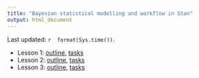 ```yaml
---
title: "Bayesian statistical modelling and workflow in Stan"
output: html_document
---
```


Last updated: `r  format(Sys.time())`.

- Lesson 1: [outline](lesson1.html), [tasks](lesson1-tasks.html)
- Lesson 2: [outline](lesson2.html), [tasks](lesson2-tasks.html)
- Lesson 3: [outline](lesson3.html), [tasks](lesson3-tasks.html)
<!-- 
- Lesson 4: [outline](lesson4.html), [tasks](lesson4-tasks.html)
- Lesson 5: [outline](lesson5.html), [tasks](lesson5-tasks.html)
- Lesson 6: [outline](lesson6.html), (no tasks given)
-->
